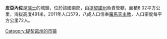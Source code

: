 '''皮亞內佐'''是[[瑞士|瑞士]]的城鎮，位於該國南部，由[[提契諾州|提契諾州]]負責管轄，面積8.02平方公里，海拔高度491米，2011年人口579，八成人口信奉[[羅馬天主教|羅馬天主教]]，人口密度每平方公里72人。

{{Authority control}}
{{Switzerland-geo-stub}}
[[Category:提契诺州的市镇|Category:提契诺州的市镇]]